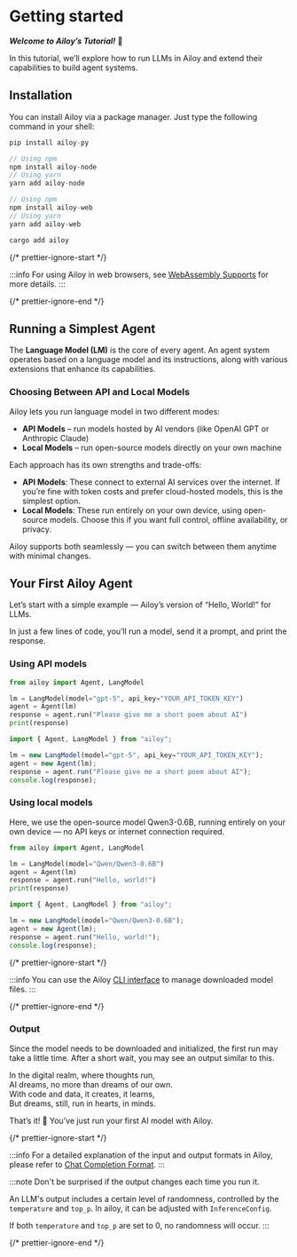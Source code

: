 # Getting started

**_Welcome to Ailoy’s Tutorial!_** 🤗

In this tutorial, we’ll explore how to run LLMs in Ailoy and extend their capabilities to build agent systems.

## Installation

You can install Ailoy via a package manager. Just type the following command in your shell:

<CodeTabs>

```python
pip install ailoy-py
```

```typescript
// Using npm
npm install ailoy-node
// Using yarn
yarn add ailoy-node
```

```typescript web
// Using npm
npm install ailoy-web
// Using yarn
yarn add ailoy-web
```

```rust
cargo add ailoy
```

</CodeTabs>

{/* prettier-ignore-start */}

:::info
For using Ailoy in web browsers, see [WebAssembly Supports](./webassembly-supports.mdx) for more details.
:::

{/* prettier-ignore-end */}

## Running a Simplest Agent

The **Language Model (LM)** is the core of every agent.
An agent system operates based on a language model and its instructions, along with various extensions that enhance its capabilities.

### Choosing Between API and Local Models

Ailoy lets you run language model in two different modes:

- **API Models** – run models hosted by AI vendors (like OpenAI GPT or Anthropic Claude)
- **Local Models** – run open-source models directly on your own machine

Each approach has its own strengths and trade-offs:

- **API Models**: These connect to external AI services over the internet. If you’re fine with token costs and prefer cloud-hosted models, this is the simplest option.
- **Local Models**: These run entirely on your own device, using open-source models. Choose this if you want full control, offline availability, or privacy.

Ailoy supports both seamlessly — you can switch between them anytime with minimal changes.

## Your First Ailoy Agent

Let’s start with a simple example — Ailoy’s version of “Hello, World!” for LLMs.

In just a few lines of code, you’ll run a model, send it a prompt, and print the response.

### Using API models

<CodeTabs>

```python
from ailoy import Agent, LangModel

lm = LangModel(model="gpt-5", api_key="YOUR_API_TOKEN_KEY")
agent = Agent(lm)
response = agent.run("Please give me a short poem about AI")
print(response)
```

```typescript
import { Agent, LangModel } from "ailoy";

lm = new LangModel(model="gpt-5", api_key="YOUR_API_TOKEN_KEY");
agent = new Agent(lm);
response = agent.run("Please give me a short poem about AI");
console.log(response);
```

</CodeTabs>

### Using local models

Here, we use the open-source model Qwen3-0.6B, running entirely on your own device — no API keys or internet connection required.

<CodeTabs>

```python
from ailoy import Agent, LangModel

lm = LangModel(model="Qwen/Qwen3-0.6B")
agent = Agent(lm)
response = agent.run("Hello, world!")
print(response)
```

```typescript
import { Agent, LangModel } from "ailoy";

lm = new LangModel(model="Qwen/Qwen3-0.6B");
agent = new Agent(lm);
response = agent.run("Hello, world!");
console.log(response);
```

</CodeTabs>

{/* prettier-ignore-start */}

:::info
You can use the Ailoy
[CLI interface](../concepts/command-line-interfaces) to manage downloaded model
files. 
:::

{/* prettier-ignore-end */}

### Output

Since the model needs to be downloaded and initialized, the first run may take a little time.
After a short wait, you may see an output similar to this.

<TerminalBox>

In the digital realm, where thoughts run,  
AI dreams, no more than dreams of our own.  
With code and data, it creates, it learns,  
But dreams, still, run in hearts, in minds.

</TerminalBox>

That’s it! 🎉
You’ve just run your first AI model with Ailoy.

{/* prettier-ignore-start */}

:::info 
For a detailed explanation of the input and output formats in Ailoy, please refer to [Chat Completion Format](../concepts/chat-completion-format).
:::

:::note 
Don't be surprised if the output changes each time you run it.

An LLM's output includes a certain level of randomness, controlled by the `temperature` and `top_p`.
In ailoy, it can be adjusted with `InferenceConfig`.

If both `temperature` and `top_p` are set to 0, no randomness will occur.
:::

{/* prettier-ignore-end */}
